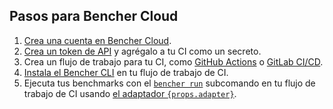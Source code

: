 ## Pasos para Bencher Cloud

1. [Crea una cuenta en Bencher Cloud][bencher sign up].
2. [Crea un token de API][console users tokens add] y agrégalo a tu CI como un secreto.
3. Crea un flujo de trabajo para tu CI, como [GitHub Actions][github actions] o [GitLab CI/CD][gitlab ci cd].
4. [Instala el Bencher CLI][install bencher cli] en tu flujo de trabajo de CI.
5. Ejecuta tus benchmarks con el
   <code><a href="/es/docs/explanation/bencher-run/">bencher run</a></code>
   subcomando en tu flujo de trabajo de CI usando
   <a href={props.url}>el adaptador <code>{props.adapter}</code></a>.

[bencher sign up]: /auth/signup/
[console users tokens add]: /console/users/tokens/add
[github actions]: /es/docs/how-to/github-actions/
[gitlab ci cd]: /es/docs/how-to/gitlab-ci-cd/
[install bencher cli]: /es/docs/how-to/install-cli/
[adapter rust_criterion]: /es/docs/explanation/adapters/#-rust-criterion